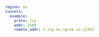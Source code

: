 ```yaml
region: eu
tunnels:
  example:
    proto: tcp
    addr: 3389
    remote_addr: 1.tcp.eu.ngrok.io:12345
```
